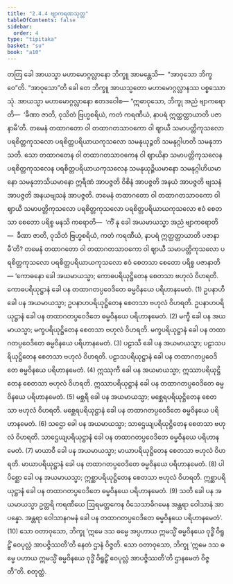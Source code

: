 ```yaml
---
title: "2.4.4 ဗျာကရဏသုတ္တ"
tableOfContents: false
sidebar:
  order: 4
type: "tipitaka"
basket: "su"
book: "a10"
---
```



<DynamicBreadcrumb />

<Division number="84" book="a10" e="ch" v="17" p="380">

<Paragraph number="642" book="a10">
တတြ ခေါ အာယသ္မာ မဟာမောဂ္ဂလ္လာနော ဘိက္ခူ အာမန္တေသိ—  “အာဝုသော ဘိက္ခဝေ”တိ. “အာဝုသော”တိ ခေါ တေ ဘိက္ခူ အာယသ္မတော မဟာမောဂ္ဂလ္လာနဿ ပစ္စဿောသုံ. အာယသ္မာ မဟာမောဂ္ဂလ္လာနော ဧတဒဝေါစ—
</Paragraph>

<Paragraph number="643" book="a10">
“ဣဓာဝုသော, ဘိက္ခု အညံ ဗျာကရောတိ—  ‘ခီဏာ ဇာတိ, ဝုသိတံ ဗြဟ္မစရိယံ, ကတံ ကရဏီယံ, နာပရံ ဣတ္ထတ္တာယာတိ ပဇာနာမီ’တိ. တမေနံ တထာဂတော ဝါ တထာဂတသာဝကော ဝါ ဈာယီ သမာပတ္တိကုသလော ပရစိတ္တကုသလော ပရစိတ္တပရိယာယကုသလော သမနုယုဉ္ဇတိ သမနုဂ္ဂါဟတိ သမနုဘာသတိ. သော တထာဂတေန ဝါ တထာဂတသာဝကေန ဝါ ဈာယိနာ သမာပတ္တိကုသလေန ပရစိတ္တကုသလေန ပရစိတ္တပရိယာယကုသလေန သမနုယုဉ္ဇိယမာနော သမနုဂ္ဂါဟိယမာနော သမနုဘာသိယမာနော ဣရီဏံ အာပဇ္ဇတိ ဝိစိနံ အာပဇ္ဇတိ အနယံ အာပဇ္ဇတိ ဗျသနံ အာပဇ္ဇတိ အနယဗျသနံ အာပဇ္ဇတိ.
</Paragraph>

<Paragraph number="644" book="a10">
တမေနံ တထာဂတော ဝါ တထာဂတသာဝကော ဝါ ဈာယီ သမာပတ္တိကုသလော ပရစိတ္တကုသလော ပရစိတ္တပရိယာယကုသလော ဧဝံ စေတသာ စေတော ပရိစ္စ မနသိ ကရောတိ—  ‘ကိံ နု ခေါ အယမာယသ္မာ အညံ ဗျာကရောတိ—  ခီဏာ ဇာတိ, ဝုသိတံ ဗြဟ္မစရိယံ, ကတံ ကရဏီယံ, နာပရံ ဣတ္ထတ္တာယာတိ ပဇာနာမီ’တိ?
</Paragraph>

<Paragraph number="645" book="a10">
တမေနံ တထာဂတော ဝါ တထာဂတသာဝကော ဝါ ဈာယီ သမာပတ္တိကုသလော ပရစိတ္တကုသလော ပရစိတ္တပရိယာယကုသလော ဧဝံ စေတသာ စေတော ပရိစ္စ ပဇာနာတိ—
</Paragraph>

<Paragraph number="646" book="a10">
‘ကောဓနော ခေါ အယမာယသ္မာ; ကောဓပရိယုဋ္ဌိတေန စေတသာ ဗဟုလံ ဝိဟရတိ. ကောဓပရိယုဋ္ဌာနံ ခေါ ပန တထာဂတပ္ပဝေဒိတေ ဓမ္မဝိနယေ ပရိဟာနမေတံ. (1)
</Paragraph>

<Paragraph number="647" book="a10">
ဥပနာဟီ ခေါ ပန အယမာယသ္မာ; ဥပနာဟပရိယုဋ္ဌိတေန စေတသာ ဗဟုလံ ဝိဟရတိ. ဥပနာဟပရိယုဋ္ဌာနံ ခေါ ပန တထာဂတပ္ပဝေဒိတေ ဓမ္မဝိနယေ ပရိဟာနမေတံ. (2)
</Paragraph>

<Paragraph number="648" book="a10">
မက္ခီ ခေါ ပန အယမာယသ္မာ; မက္ခပရိယုဋ္ဌိတေန စေတသာ ဗဟုလံ ဝိဟရတိ. မက္ခပရိယုဋ္ဌာနံ ခေါ ပန တထာဂတပ္ပဝေဒိတေ ဓမ္မဝိနယေ ပရိဟာနမေတံ. (3)
</Paragraph>

<Paragraph number="649" book="a10">
ပဠာသီ ခေါ ပန အယမာယသ္မာ; ပဠာသပရိယုဋ္ဌိတေန စေတသာ ဗဟုလံ ဝိဟရတိ. ပဠာသပရိယုဋ္ဌာနံ ခေါ ပန တထာဂတပ္ပဝေဒိတေ ဓမ္မဝိနယေ ပရိဟာနမေတံ. (4)
</Paragraph>

<Paragraph number="650" book="a10">
ဣဿုကီ ခေါ ပန အယမာယသ္မာ; ဣဿာပရိယုဋ္ဌိတေန စေတသာ ဗဟုလံ ဝိဟရတိ. ဣဿာပရိယုဋ္ဌာနံ ခေါ ပန တထာဂတပ္ပဝေဒိတေ ဓမ္မဝိနယေ ပရိဟာနမေတံ. (5)
</Paragraph>

<Paragraph number="651" book="a10">
မစ္ဆရီ ခေါ ပန အယမာယသ္မာ; မစ္ဆေရပရိယုဋ္ဌိတေန စေတသာ ဗဟုလံ ဝိဟရတိ. မစ္ဆေရပရိယုဋ္ဌာနံ ခေါ ပန တထာဂတပ္ပဝေဒိတေ ဓမ္မဝိနယေ ပရိဟာနမေတံ. (6)
</Paragraph>

<Paragraph number="652" book="a10">
သဌော ခေါ ပန အယမာယသ္မာ; သာဌေယျပရိယုဋ္ဌိတေန စေတသာ ဗဟုလံ ဝိဟရတိ. သာဌေယျပရိယုဋ္ဌာနံ ခေါ ပန တထာဂတပ္ပဝေဒိတေ ဓမ္မဝိနယေ ပရိဟာနမေတံ. (7)
</Paragraph>

<Paragraph number="653" book="a10">
မာယာဝီ ခေါ ပန အယမာယသ္မာ; မာယာပရိယုဋ္ဌိတေန စေတသာ ဗဟုလံ ဝိဟရတိ. မာယာပရိယုဋ္ဌာနံ ခေါ ပန တထာဂတပ္ပဝေဒိတေ ဓမ္မဝိနယေ ပရိဟာနမေတံ. (8)
</Paragraph>

<Paragraph number="654" book="a10">
ပါပိစ္ဆော ခေါ ပန အယမာယသ္မာ; ဣစ္ဆာပရိယုဋ္ဌိတေန စေတသာ ဗဟုလံ ဝိဟရတိ. ဣစ္ဆာပရိယုဋ္ဌာနံ ခေါ ပန တထာဂတပ္ပဝေဒိတေ ဓမ္မဝိနယေ ပရိဟာနမေတံ. (9)
</Paragraph>

<Paragraph number="655" book="a10">
သတိ ခေါ ပန အယမာယသ္မာ ဥတ္တရိ ကရဏီယေ ဩရမတ္တကေန ဝိသေသာဓိဂမေန အန္တရာ ဝေါသာနံ အာပန္နော. အန္တရာ ဝေါသာနဂမနံ ခေါ ပန တထာဂတပ္ပဝေဒိတေ ဓမ္မဝိနယေ ပရိဟာနမေတံ’. (10)
</Paragraph>

<Paragraph number="656" book="a10">
သော ဝတာဝုသော, ဘိက္ခု ‘ဣမေ ဒသ ဓမ္မေ အပ္ပဟာယ ဣမသ္မိံ ဓမ္မဝိနယေ ဝုဒ္ဓိံ ဝိရူဠှိံ ဝေပုလ္လံ အာပဇ္ဇိဿတီ’တိ နေတံ ဌာနံ ဝိဇ္ဇတိ. သော ဝတာဝုသော, ဘိက္ခု ‘ဣမေ ဒသ ဓမ္မေ ပဟာယ ဣမသ္မိံ ဓမ္မဝိနယေ ဝုဒ္ဓိံ ဝိရူဠှိံ ဝေပုလ္လံ အာပဇ္ဇိဿတီ’တိ ဌာနမေတံ ဝိဇ္ဇတီ”တိ.

</Paragraph>
</Division>

<Paragraph number="657" type="center" book="a10">
စတုတ္ထံ.
</Paragraph>